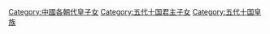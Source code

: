[[Category:中國各朝代皇子女|Category:中國各朝代皇子女]]
[[Category:五代十国君主子女|Category:五代十国君主子女]]
[[Category:五代十国皇族|Category:五代十国皇族]]